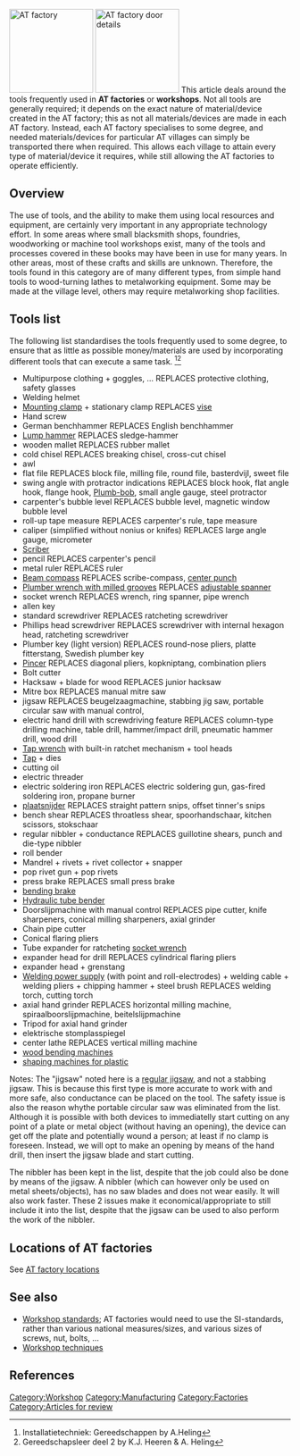 [[File:AT_factory.png|thumb|right|150px|AT factory]]
[[File:Overhead door components.JPG|thumb|right|150px|AT factory door details]]
This article deals around the tools frequently used in '''AT factories''' or '''workshops'''. Not all tools are generally required; it depends on the exact nature of material/device created in the AT factory; this as not all materials/devices are made in each AT factory. Instead, each AT factory specialises to some degree, and needed materials/devices for particular AT villages can simply be transported there when required. This allows each village to attain every type of material/device it requires, while still allowing the AT factories to operate efficiently.

== Overview ==
The use of tools, and the ability to make them using local resources and equipment, are certainly very important in any appropriate technology effort. In some areas where small blacksmith shops, foundries, woodworking or machine tool workshops exist, many of the tools and processes covered in these books may have been in use for many years. In other areas, most of these crafts and skills are unknown. Therefore, the tools found in this category are of many different types, from simple hand tools to wood-turning lathes to metalworking equipment. Some may be made at the village level, others may require metalworking shop facilities.

==Tools list==
The following list standardises the tools frequently used to some degree, to ensure that as little as possible money/materials are used by incorporating different tools that can execute a same task. <ref>Installatietechniek: Gereedschappen by A.Heling</ref><ref>Gereedschapsleer deel 2 by K.J. Heeren & A. Heling</ref>

<!-- Old Dutch text available on talk page; ie this translation may still include errors -->

* Multipurpose clothing + goggles, ... REPLACES protective clothing, safety glasses 
* Welding helmet
* [http://en.wikipedia.org/wiki/Clamp_(tool) Mounting clamp] + stationary clamp REPLACES [http://en.wikipedia.org/wiki/Vise_(tool) vise] 
* Hand screw 
* German benchhammer REPLACES English benchhammer 
* [http://en.wikipedia.org/wiki/Lump_hammer Lump hammer] REPLACES sledge-hammer 
* wooden mallet REPLACES rubber mallet 
* cold chisel REPLACES breaking chisel, cross-cut chisel 
* awl 
* flat file REPLACES block file, milling file, round file, basterdvijl, sweet file 
* swing angle with protractor indications REPLACES block hook, flat angle hook, flange hook, [http://en.wikipedia.org/wiki/Plumb-bob Plumb-bob], small angle gauge, steel protractor 
* carpenter's bubble level REPLACES bubble level, magnetic window bubble level
* roll-up tape measure REPLACES carpenter's rule, tape measure 
* caliper (simplified without nonius or knifes) REPLACES large angle gauge, micrometer 
* [http://en.wikipedia.org/wiki/Scriber Scriber]
* pencil REPLACES carpenter's pencil 
* metal ruler REPLACES ruler
* [http://en.wikipedia.org/wiki/Beam_compass Beam compass] REPLACES scribe-compass, [http://en.wikipedia.org/wiki/Punch_(metalworking)#Center center punch]
* [http://en.wikipedia.org/wiki/Plumber_wrench Plumber wrench with milled grooves] REPLACES [http://en.wikipedia.org/wiki/Adjustable_spanner adjustable spanner]
* socket wrench REPLACES wrench, ring spanner, pipe wrench 
* allen key
* standard screwdriver REPLACES ratcheting screwdriver 
* Phillips head screwdriver REPLACES screwdriver with internal hexagon head, ratcheting screwdriver 
* Plumber key (light version) REPLACES round-nose pliers, platte fitterstang, Swedish plumber key 
* [http://en.wikipedia.org/wiki/Pincer_(tool) Pincer] REPLACES diagonal pliers, kopkniptang, combination pliers 
* Bolt cutter 
* Hacksaw + blade for wood REPLACES junior hacksaw 
* Mitre box REPLACES manual mitre saw 
* jigsaw REPLACES beugelzaagmachine, stabbing jig saw, portable circular saw with manual control,
* electric hand drill with screwdriving feature REPLACES column-type drilling machine, table drill, hammer/impact drill, pneumatic hammer drill, wood drill 
* [http://en.wikipedia.org/wiki/Tap_wrench Tap wrench] with built-in ratchet mechanism + tool heads
* [http://en.wikipedia.org/wiki/Tap_and_die#Tap Tap] + dies 
* cutting oil
* electric threader
* electric soldering iron REPLACES electric soldering gun, gas-fired soldering iron, propane burner 
* [http://en.wikipedia.org/wiki/Shear_(sheet_metal) plaatsnijder] REPLACES straight pattern snips, offset tinner's snips
* bench shear REPLACES throatless shear, spoorhandschaar, kitchen scissors, stokschaar 
* regular nibbler + conductance REPLACES guillotine shears, punch and die-type nibbler  
* roll bender
* Mandrel + rivets + rivet collector + snapper 
* pop rivet gun + pop rivets
* press brake REPLACES small press brake 
* [http://en.wikipedia.org/wiki/Brake_(sheet_metal_bending) bending brake]
* [http://en.wikipedia.org/wiki/Tube_bending Hydraulic tube bender]
* Doorslijpmachine with manual control REPLACES pipe cutter, knife sharpeners, conical milling sharpeners, axial grinder 
* Chain pipe cutter 
* Conical flaring pliers 
* Tube expander for ratcheting [http://en.wikipedia.org/wiki/Socket_wrench socket wrench]
* expander head for drill REPLACES cylindrical flaring pliers 
* expander head + grenstang 
* [http://en.wikipedia.org/wiki/Welding_power_supply Welding power supply] (with point and roll-electrodes) + welding cable + welding pliers + chipping hammer + steel brush REPLACES welding torch, cutting torch 
* axial hand grinder REPLACES horizontal milling machine, spiraalboorslijpmachine, beitelslijpmachine
* Tripod for axial hand grinder 
* elektrische stomplasspiegel
* center lathe REPLACES vertical milling machine
* [http://books.google.be/books?id=UbEizYruK5wC&pg=PA14&lpg=PA14&dq=bending+wood+and+morgan+motors&source=bl&ots=tirgCc4wMg&sig=XRTEYXfI0CXuvp521cdIYmdTHtE&hl=nl&ei=3zZmTd__PNOChQeD6-CBDg&sa=X&oi=book_result&ct=result&resnum=4&ved=0CDkQ6AEwAw#v=onepage&q&f=false wood bending machines]
* [http://www.appropedia.org/Plastics_recovery_manual_5 shaping machines for plastic]

Notes:
The "jigsaw" noted here is a [http://en.wikipedia.org/wiki/File:Decoupeerzaag.jpg regular jigsaw], and not a stabbing jigsaw. This is because this first type is more accurate to work with and more safe, also conductance can be placed on the tool. The safety issue is also the reason whythe portable circular saw was eliminated from the list. Although it is possible with both devices to immediatelly start cutting on any point of a plate or metal object (without having an opening), the device can get off the plate and potentially wound a person; at least if no clamp is foreseen. Instead, we will opt to make an opening by means of the hand drill, then insert the jigsaw blade and start cutting.

The nibbler has been kept in the list, despite that the job could also be done by means of the jigsaw. A nibbler (which can however only be used on metal sheets/objects), has no saw blades and does not wear easily. It will also work faster. These 2 issues make it economical/appropriate to still include it into the list, despite that the jigsaw can be used to also perform the work of the nibbler.

==Locations of AT factories==
See [[AT factory locations]]

==See also==
* [[Workshop standards]]; AT factories would need to use the SI-standards, rather than various national measures/sizes, and various sizes of screws, nut, bolts, ...
* [[Workshop techniques]]

==References==
{{reflist}}

[[Category:Workshop]]
[[Category:Manufacturing]]
[[Category:Factories]]
[[Category:Articles for review]]